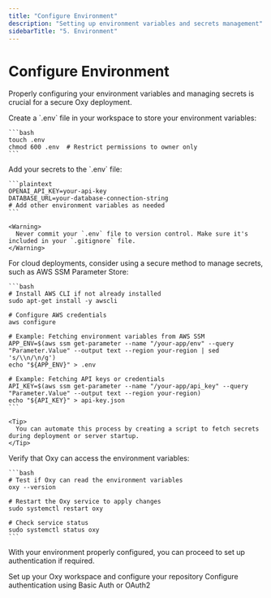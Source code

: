 ```yaml
---
title: "Configure Environment"
description: "Setting up environment variables and secrets management"
sidebarTitle: "5. Environment"
---
```


# Configure Environment

Properly configuring your environment variables and managing secrets is crucial for a secure Oxy deployment.

<Steps>
  <Step title="Create Environment File">
    Create a `.env` file in your workspace to store your environment variables:

    ```bash
    touch .env
    chmod 600 .env  # Restrict permissions to owner only
    ```
  </Step>

  <Step title="Add Required Secrets">
    Add your secrets to the `.env` file:

    ```plaintext
    OPENAI_API_KEY=your-api-key
    DATABASE_URL=your-database-connection-string
    # Add other environment variables as needed
    ```

    <Warning>
      Never commit your `.env` file to version control. Make sure it's included in your `.gitignore` file.
    </Warning>
  </Step>

  <Step title="Advanced: Using AWS SSM Parameter Store">
    For cloud deployments, consider using a secure method to manage secrets, such as AWS SSM Parameter Store:

    ```bash
    # Install AWS CLI if not already installed
    sudo apt-get install -y awscli
    
    # Configure AWS credentials
    aws configure
    
    # Example: Fetching environment variables from AWS SSM
    APP_ENV=$(aws ssm get-parameter --name "/your-app/env" --query "Parameter.Value" --output text --region your-region | sed 's/\\n/\n/g')
    echo "${APP_ENV}" > .env
    
    # Example: Fetching API keys or credentials
    API_KEY=$(aws ssm get-parameter --name "/your-app/api_key" --query "Parameter.Value" --output text --region your-region)
    echo "${API_KEY}" > api-key.json
    ```

    <Tip>
      You can automate this process by creating a script to fetch secrets during deployment or server startup.
    </Tip>
  </Step>

  <Step title="Test Environment Configuration">
    Verify that Oxy can access the environment variables:

    ```bash
    # Test if Oxy can read the environment variables
    oxy --version
    
    # Restart the Oxy service to apply changes
    sudo systemctl restart oxy
    
    # Check service status
    sudo systemctl status oxy
    ```
  </Step>
</Steps>

With your environment properly configured, you can proceed to set up authentication if required.

<div className="mt-8">
  <Cards>
    <Card
      title="Previous: Set Up Workspace & Repository"
      icon="arrow-left"
      href="/deployment/workspace-setup"
    >
      Set up your Oxy workspace and configure your repository
    </Card>
    <Card
      title="Next: Set Up Authentication"
      icon="arrow-right"
      href="/deployment/authentication"
    >
      Configure authentication using Basic Auth or OAuth2
    </Card>
  </Cards>
</div>
